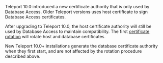 <Admonition type="note" title="Certificate Rotation">
  Teleport 10.0 introduced a new certificate authority that is only used by Database Access.
  Older Teleport versions uses host certificate to sign Database Access certificates.

After upgrading to Teleport 10.0, the host certificate authority will still be used by Database Access to maintain compatibility.
  The first [certificate rotation](../../setup/operations/ca-rotation.mdx) will rotate host and database certificates.

New Teleport 10.0+ installations generate the database certificate authority when they first start, and are not affected
  by the rotation procedure described above.
</Admonition>
